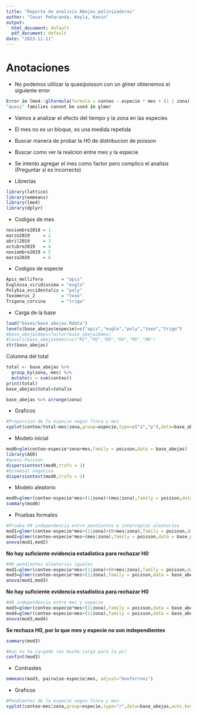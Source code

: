```yaml
---
title: "Reporte de analisis Abejas polinizadoras"
author: "Cesar Peñaranda, Keyla, Kevin"
output:
  html_document: default
  pdf_document: default
date: "2023-11-11"
---
```

# Anotaciones 
* No podemos utilizar la quasipoisson con un glmer obtenemos el siguiente error
```r
Error in lme4::glFormula(formula = conteo ~ especie * mes + (1 | zona) + :
"quasi" families cannot be used in glmer
```

* Vamos a analizar el efecto del tiempo y la zona en las especies

* El mes no es un bloque, es una medida repetida

* Buscar manera de probar la H0 de distribucion de poisson

* Buscar como ver la realcion entre mes y la especie

* Se intento agregar el mes como factor pero complico el analisis (Preguntar si es incorrecto)

- Librerias
```r
library(lattice)
library(emmeans)
library(lme4)
library(dplyr)
```

- Codigos de mes
```r
noviembre2018 = 1
marzo2019     = 2
abril2019     = 3
octubre2019   = 4
noviembre2019 = 5
marzo2020     = 6
```


- Codigos de especie
```r

Apis_mellifera       = "apis"
Euglossa_viridissima = "euglo"
Polybia_occidentalis = "poly"
Toxomerus_2          = "toxo"
Trigona_corvina      = "trigo"
```

- Carga de la base
```r
load("bases/base_abejas.Rdata")
levels(base_abejas$especie)=c("apis","euglo","poly","toxo","trigo")
#base_abejas$mes=factor(base_abejas$mes)
#levels(base_abejas$mes)=c("M1","M2","M3","M4","M5","M6")
str(base_abejas)
```

Columna del total
```r
total <- base_abejas %>%
  group_by(zona, mes) %>%
  mutate(x = sum(conteo))
print(total)
base_abejas$total=total$x
```

```r
base_abejas %>% arrange(zona)
```

- Graficos
```r
#Proporcion de la especie segun finca y mes
xyplot(conteo/total~mes|zona,group=especie,type=c("a","p"),data=base_abejas,auto.key=list(columns=5))
```
- Modelo inicial
```r
mod0=glm(conteo~especie*zona+mes,family = poisson,data = base_abejas)
library(AER)
#quasi-Poisson
dispersiontest(mod0,trafo = 1)
#binomial negativa
dispersiontest(mod0,trafo = 2)
```

- Modelo aleatorio
```r
mod0=glmer(conteo~especie*mes+(1|zona)+(mes|zona),family = poisson,data = base_abejas)
summary(mod0)
```

- Pruebas formales
```r
#Prueba H0 independencia entre pendientes e interceptos aleatorios
mod1=glmer(conteo~especie*mes+(1|zona)+(0+mes|zona),family = poisson,data = base_abejas)
mod2=glmer(conteo~especie*mes+(mes|zona),family = poisson,data = base_abejas)
anova(mod1,mod2)
```
**No hay suficiente evidencia estadistica para rechazar H0**

```r
#H0 pendientes aleatorios iguales
mod1=glmer(conteo~especie*mes+(1|zona)+(0+mes|zona),family = poisson,data = base_abejas)
mod3=glmer(conteo~especie*mes+(1|zona),family = poisson,data = base_abejas)
anova(mod1,mod3)
```
**No hay suficiente evidencia estadistica para rechazar H0**

```r
#H0 independencia entre mes y especie
mod3=glmer(conteo~especie*mes+(1|zona),family = poisson,data = base_abejas)
mod4=glmer(conteo~especie+mes+(1|zona),family = poisson,data = base_abejas)
anova(mod3,mod4)
```
**Se rechaza H0, por lo que mes y especie no son independientes**

```r
summary(mod3)
```
```r
#Aun no ha cargado (es mucha carga para la pc)
confint(mod3)
```

- Contrastes
```r
emmeans(mod3, pairwise~especie|mes, adjust="bonferroni")
```

- Graficos
```r
#Pendientes de la especie segun finca y mes
xyplot(conteo~mes|zona,group=especie,type="r",data=base_abejas,auto.key=list(columns=5))
```